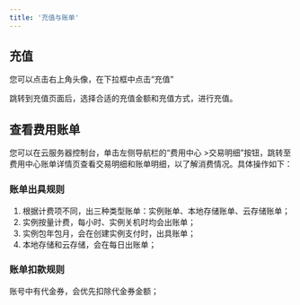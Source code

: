 ```yaml
---
title: '充值与账单'
---
```


## 充值

您可以点击右上角头像，在下拉框中点击“充值”

跳转到充值页面后，选择合适的充值金额和充值方式，进行充值。



## 查看费用账单

您可以在云服务器控制台，单击左侧导航栏的“费用中心 >交易明细”按钮，跳转至费用中心账单详情页查看交易明细和账单明细，以了解消费情况。具体操作如下：


### 账单出具规则

1. 根据计费项不同，出三种类型账单：实例账单、本地存储账单、云存储账单；
2. 实例按量计费，每小时、实例关机时均会出账单；
3. 实例包年包月，会在创建实例支付时，出具账单；
4. 本地存储和云存储，会在每日出账单；

### 账单扣款规则

账号中有代金券，会优先扣除代金券金额；
